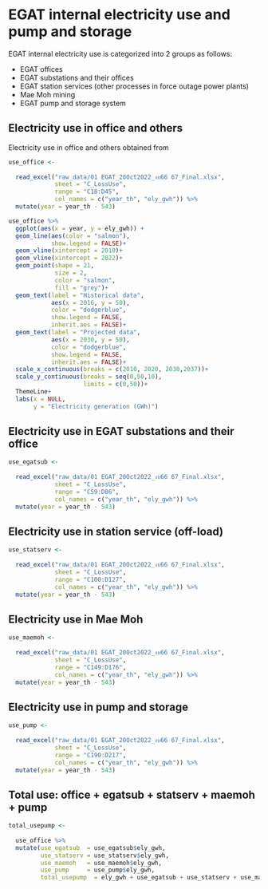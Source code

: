 # EGAT internal electricity use and pump and storage

EGAT internal electricity use is categorized into 2 groups as follows:

* EGAT offices
* EGAT substations and their offices
* EGAT station services (other processes in force outage power plants)
* Mae Moh mining
* EGAT pump and storage system

## Electricity use in office and others
Electricity use in office and others obtained from 


```r
use_office <- 
  
  read_excel("raw_data/01 EGAT_20Oct2022_งบ66 67_Final.xlsx",
             sheet = "C_LossUse",
             range = "C18:D45",
             col_names = c("year_th", "ely_gwh")) %>% 
  mutate(year = year_th - 543)
```

```r
use_office %>% 
  ggplot(aes(x = year, y = ely_gwh)) +
  geom_line(aes(color = "salmon"),
            show.legend = FALSE)+
  geom_vline(xintercept = 2010)+
  geom_vline(xintercept = 2022)+
  geom_point(shape = 21,
             size = 2,
             color = "salmon",
             fill = "grey")+
  geom_text(label = "Historical data",
            aes(x = 2016, y = 50),
            color = "dodgerblue",
            show.legend = FALSE,
            inherit.aes = FALSE)+
  geom_text(label = "Projected data",
            aes(x = 2030, y = 50),
            color = "dodgerblue",
            show.legend = FALSE,
            inherit.aes = FALSE)+
  scale_x_continuous(breaks = c(2010, 2020, 2030,2037))+
  scale_y_continuous(breaks = seq(0,50,10),
                     limits = c(0,50))+
  ThemeLine+
  labs(x = NULL,
       y = "Electricity generation (GWh)")
```




## Electricity use in EGAT substations and their office

```r
use_egatsub <- 
  
  read_excel("raw_data/01 EGAT_20Oct2022_งบ66 67_Final.xlsx",
             sheet = "C_LossUse",
             range = "C59:D86",
             col_names = c("year_th", "ely_gwh")) %>% 
  mutate(year = year_th - 543)
```

## Electricity use in station service (off-load)
```r
use_statserv <- 
  
  read_excel("raw_data/01 EGAT_20Oct2022_งบ66 67_Final.xlsx",
             sheet = "C_LossUse",
             range = "C100:D127",
             col_names = c("year_th", "ely_gwh")) %>% 
  mutate(year = year_th - 543)
```

## Electricity use in Mae Moh
```r
use_maemoh <- 
  
  read_excel("raw_data/01 EGAT_20Oct2022_งบ66 67_Final.xlsx",
             sheet = "C_LossUse",
             range = "C149:D176",
             col_names = c("year_th", "ely_gwh")) %>% 
  mutate(year = year_th - 543)
```

## Electricity use in pump and storage
```r
use_pump <- 
  
  read_excel("raw_data/01 EGAT_20Oct2022_งบ66 67_Final.xlsx",
             sheet = "C_LossUse",
             range = "C190:D217",
             col_names = c("year_th", "ely_gwh")) %>% 
  mutate(year = year_th - 543)
```

## Total use: office + egatsub + statserv + maemoh + pump

```r
total_usepump <- 
  
  use_office %>% 
  mutate(use_egatsub  = use_egatsub$ely_gwh,
         use_statserv = use_statserv$ely_gwh,
         use_maemoh   = use_maemoh$ely_gwh,
         use_pump     = use_pump$ely_gwh,
         total_usepump  = ely_gwh + use_egatsub + use_statserv + use_maemoh + use_pump)
```

